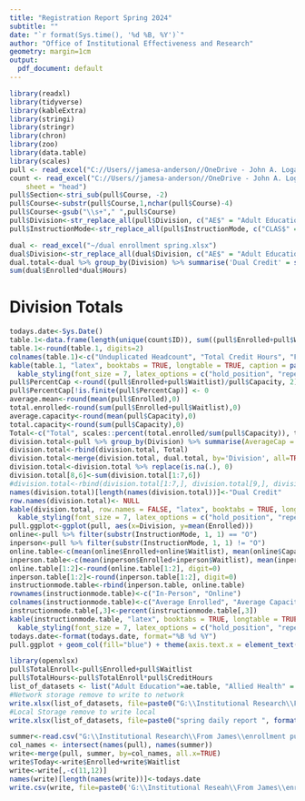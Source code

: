 ---
title: "Registration Report Spring 2024"
subtitle: ""
date: "`r format(Sys.time(), '%d %B, %Y')`"
author: "Office of Institutional Effectiveness and Research"
geometry: margin=1cm
output:
  pdf_document: default
---

```{r include=FALSE}
library(readxl)
library(tidyverse)
library(kableExtra)
library(stringi)
library(stringr)
library(chron)
library(zoo)
library(data.table)
library(scales)
pull <- read_excel("C://Users//jamesa-anderson//OneDrive - John A. Logan College//Documents//spring.xlsx")
count <- read_excel("C://Users//jamesa-anderson//OneDrive - John A. Logan College//Documents//spring.xlsx", 
    sheet = "head")
pull$Section<-stri_sub(pull$Course, -2)
pull$Course<-substr(pull$Course,1,nchar(pull$Course)-4)
pull$Course<-gsub("\\s+"," ",pull$Course)
pull$Division<-str_replace_all(pull$Division, c("AE$" = "Adult Education", "AH$" = "Allied Health", "AT$" = "Applied Technology", "HS$" = "Humanities and Social Science", "MB$" = "Business, Computer Science, and Math", "ND$" = "Nursing", "SC$" = "Life and Physical Science", "SI$" = "SICCM", "WD$" = "Workforce Development", "NULL" = "Independet Study"))
pull$InstructionMode<-str_replace_all(pull$InstructionMode, c("CLAS$" = "Classroom", "HYB$" = "Hybrid", "OLA$" = "On-Line Anytime", "OLS$" = "On-Line Scheduled"))
```

```{r include=FALSE}
dual <- read_excel("~/dual enrollment spring.xlsx")
dual$Division<-str_replace_all(dual$Division, c("AE$" = "Adult Education", "AH$" = "Allied Health", "AT$" = "Applied Technology", "HS$" = "Humanities and Social Science", "MB$" = "Business, Computer Science, and Math", "ND$" = "Nursing", "SC$" = "Life and Physical Science", "SI$" = "SICCM", "WD$" = "Workforce Development"))
dual.total<-dual %>% group_by(Division) %>% summarise('Dual Credit' = sum(Enrolled))
sum(dual$Enrolled*dual$Hours)
```

# Division Totals

```{r echo=FALSE}
todays.date<-Sys.Date()
table.1<-data.frame(length(unique(count$ID)), sum((pull$Enrolled+pull$Waitlist)*pull$CreditHours), sum((pull$Enrolled+pull$Waitlist)*pull$CreditHours)/15)
table.1<-round(table.1, digits=2)
colnames(table.1)<-c("Unduplicated Headcount", "Total Credit Hours", "FTE")
kable(table.1, "latex", booktabs = TRUE, longtable = TRUE, caption = paste("Unduplicated Headcount, Total Hours, and FTE on ", todays.date, sep = " ")) %>%
  kable_styling(font_size = 7, latex_options = c("hold_position", "repeat_header"))
pull$PercentCap <-round((pull$Enrolled+pull$Waitlist)/pull$Capacity, 2)
pull$PercentCap[!is.finite(pull$PercentCap)] <- 0
average.mean<-round(mean(pull$Enrolled),0)
total.enrolled<-round(sum(pull$Enrolled+pull$Waitlist),0)
average.capacity<-round(mean(pull$Capacity),0)
total.capacity<-round(sum(pull$Capacity),0)
Total<-c("Total", scales::percent(total.enrolled/sum(pull$Capacity)), total.enrolled, average.mean, average.capacity)
division.total<-pull %>% group_by(Division) %>% summarise(AverageCap = round(mean(PercentCap, na.rm=TRUE), 2), AverageCap=scales::percent(AverageCap) , DuplicatedEnrollment = round(sum(Enrolled)), AverageEnrollment = round(mean(Enrolled)), AverageCapacity = round(mean(Capacity)))
division.total<-rbind(division.total, Total)
division.total<-merge(division.total, dual.total, by='Division', all=TRUE)
division.total<-division.total %>% replace(is.na(.), 0)
division.total[8,6]<-sum(division.total[1:7,6])
#division.total<-rbind(division.total[1:7,], division.total[9,], division.total[8,])
names(division.total)[length(names(division.total))]<-"Dual Credit"
row.names(division.total)<- NULL
kable(division.total, row.names = FALSE, "latex", booktabs = TRUE, longtable = TRUE, caption = paste("Division Totals on", todays.date, sep = " ")) %>%
  kable_styling(font_size = 7, latex_options = c("hold_position", "repeat_header"))
pull.ggplot<-ggplot(pull, aes(x=Division, y=mean(Enrolled)))
online<-pull %>% filter(substr(InstructionMode, 1, 1) == "O")
inperson<-pull %>% filter(substr(InstructionMode, 1, 1) != "O")
online.table<-c(mean(online$Enrolled+online$Waitlist), mean(online$Capacity), mean((online$Enrolled+online$Waitlist))/mean(online$Capacity, na.rm=TRUE))
inperson.table<-c(mean(inperson$Enrolled+inperson$Waitlist), mean(inperson$Capacity), mean((inperson$Enrolled+inperson$Waitlist))/mean(inperson$Capacity, na.rm=TRUE))
online.table[1:2]<-round(online.table[1:2], digit=0)
inperson.table[1:2]<-round(inperson.table[1:2], digit=0)
instructionmode.table<-rbind(inperson.table, online.table)
rownames(instructionmode.table)<-c("In-Person", "Online")
colnames(instructionmode.table)<-c("Average Enrolled", "Average Capacity", "Average Percent Capacity")
instructionmode.table[,3]<-percent(instructionmode.table[,3])
kable(instructionmode.table, "latex", booktabs = TRUE, longtable = TRUE, caption = paste("Average Enrollment, Average Capacity, and Average Percent Capacity for ", todays.date, sep = " ")) %>%
  kable_styling(font_size = 7, latex_options = c("hold_position", "repeat_header"))
todays.date<-format(todays.date, format="%B %d %Y")
pull.ggplot + geom_col(fill="blue") + theme(axis.text.x = element_text(angle = 90, vjust = 0.5, hjust=1)) + labs(title="Students Enrolled in Divisions", subtitle=todays.date, x="Divisions", y="Students Enrolled in Class in Division")
```

\newpage

````{=tex}
\begin{landscape}
\section{Adult Education}

```{r echo=FALSE, comment=NA, paged.print=TRUE, results= "asis"}
division.table<-pull %>% filter(Division == "Adult Education") %>% group_by(Course) %>% select(Course, Section, Term, InstructionMode, Instructor, ClassDay, StartDate, EndDate, Enrolled, Waitlist, Capacity, CreditHours, PercentCap) %>% arrange(Course, Section, desc(PercentCap)) %>% mutate(PercentCap, PercentCap=scales::percent(PercentCap))
ae.table<-division.table
if(dim(division.table)[1] > 0){ 
S1<-division.table %>% filter(Term == "S1")
S2<-division.table %>% filter(Term == "S2")
S4<-division.table %>% filter(Term == "S4")
S7<-division.table %>% filter(Term == "S7")
other<-division.table %>% filter(Term == "NULL")
over<-division.table %>% group_by(Course) %>% select(Course, Enrolled, Capacity, CreditHours) %>% summarise(Total=sum(Enrolled), Average=sum(Enrolled), TotalCap=sum(Capacity), TotalPercentCap=scales::percent(Total/TotalCap))
over[4][is.na(over[4])] <- 0
print(kable(over, "latex", booktabs = TRUE, longtable = TRUE, caption = paste("Adult Education Class Totals on", todays.date, sep = " ")) %>%
  kable_styling(latex_options = c("hold_position", "repeat_header")))
print(kable(S1, "latex", booktabs = TRUE, longtable = TRUE, caption = paste("Adult Education for S1 Class on", todays.date, sep = " ")) %>%
  kable_styling(latex_options = c("hold_position", "repeat_header")))
print(kable(S2, "latex", booktabs = TRUE, longtable = TRUE, caption = paste("Adult Education for S2 Class on", todays.date, sep = " ")) %>%
  kable_styling(latex_options = c("hold_position", "repeat_header")))
print(kable(S4, "latex", booktabs = TRUE, longtable = TRUE, caption = paste("Adult Education for S4 Class on", todays.date, sep = " ")) %>%
  kable_styling(latex_options = c("hold_position", "repeat_header")))
print(kable(S7, "latex", booktabs = TRUE, longtable = TRUE, caption = paste("Adult Education for S7 on", todays.date, sep = " ")) %>%
  kable_styling(latex_options = c("hold_position", "repeat_header")))
print(kable(other, "latex", booktabs = TRUE, longtable = TRUE, caption = paste("Adult Education for Other Term on", todays.date, sep = " ")) %>%
  kable_styling(latex_options = c("hold_position", "repeat_header")))
} else {cat("No Classes for this Division")}
```



\end{landscape}
````

\newpage

````{=tex}
\begin{landscape}
\section{Allied Health}
```{r echo=FALSE, comment=NA, paged.print=TRUE, results = "asis"}
division.table<-pull %>% filter(Division == "Allied Health") %>% group_by(Course) %>% select(Course, Section, Term, InstructionMode, Instructor, ClassDay, StartDate, EndDate, Enrolled, Waitlist, Capacity, CreditHours, PercentCap) %>% arrange(Course, Section, desc(PercentCap)) %>% mutate(PercentCap, PercentCap=scales::percent(PercentCap))
ah.table<-division.table
if(dim(division.table)[1] > 0){ 
S1<-division.table %>% filter(Term == "S1")
S2<-division.table %>% filter(Term == "S2")
S4<-division.table %>% filter(Term == "S4")
S7<-division.table %>% filter(Term == "S7")
other<-division.table %>% filter(Term == "NULL")
over<-division.table %>% group_by(Course) %>% select(Course, Enrolled, Capacity, CreditHours) %>% summarise(Total=sum(Enrolled), Average=sum(Enrolled), TotalCap=sum(Capacity), TotalPercentCap=scales::percent(Total/TotalCap))
over[4][is.na(over[4])] <- 0
print(kable(over, "latex", booktabs = TRUE, longtable = TRUE, caption = paste("Allied Health Class Totals on", todays.date, sep = " ")) %>%
  kable_styling(latex_options = c("hold_position", "repeat_header")))
print(kable(S1, "latex", booktabs = TRUE, longtable = TRUE, caption = paste("Allied Health for S1 Class on", todays.date, sep = " ")) %>%
  kable_styling(latex_options = c("hold_position", "repeat_header")))
print(kable(S2, "latex", booktabs = TRUE, longtable = TRUE, caption = paste("Allied Health for S2 Class on", todays.date, sep = " ")) %>%
  kable_styling(latex_options = c("hold_position", "repeat_header")))
print(kable(S4, "latex", booktabs = TRUE, longtable = TRUE, caption = paste("Allied Health for S4 Class on", todays.date, sep = " ")) %>%
  kable_styling(latex_options = c("hold_position", "repeat_header")))
print(kable(S7, "latex", booktabs = TRUE, longtable = TRUE, caption = paste("Allied Health for S7 on", todays.date, sep = " ")) %>%
  kable_styling(latex_options = c("hold_position", "repeat_header")))
print(kable(other, "latex", booktabs = TRUE, longtable = TRUE, caption = paste("Allied Health for Other Term on", todays.date, sep = " ")) %>%
  kable_styling(latex_options = c("hold_position", "repeat_header")))
} else {cat("No Classes for this Division")}
```
\end{landscape}
\newpage
````

````{=tex}
\begin{landscape}
\section{Applied Technology}
```{r echo=FALSE, comment=NA, paged.print=TRUE, comment=NA, results = "asis"}
division.table<-pull %>% filter(Division == "Applied Technology") %>% group_by(Course) %>% select(Course, Section, Term, InstructionMode, Instructor, ClassDay, StartDate, EndDate, Enrolled, Waitlist, Capacity, CreditHours, PercentCap) %>% arrange(Course, Section, desc(PercentCap)) %>% mutate(PercentCap, PercentCap=scales::percent(PercentCap))
at.table<-division.table
if(dim(division.table)[1] > 0){ 
S1<-division.table %>% filter(Term == "S1")
S2<-division.table %>% filter(Term == "S2")
S4<-division.table %>% filter(Term == "S4")
S7<-division.table %>% filter(Term == "S7")
other<-division.table %>% filter(Term == "NULL")
over<-division.table %>% group_by(Course) %>% select(Course, Enrolled, Capacity, CreditHours) %>% summarise(Total=sum(Enrolled), Average=sum(Enrolled), TotalCap=sum(Capacity), TotalPercentCap=scales::percent(Total/TotalCap))
over[4][is.na(over[4])] <- 0
print(kable(over, "latex", booktabs = TRUE, longtable = TRUE, caption = paste("Applied Technology Class Totals on", todays.date, sep = " ")) %>%
  kable_styling(latex_options = c("hold_position", "repeat_header")))
print(kable(S1, "latex", booktabs = TRUE, longtable = TRUE, caption = paste("Applied Technology for S1 Class on", todays.date, sep = " ")) %>%
  kable_styling(latex_options = c("hold_position", "repeat_header")))
print(kable(S2, "latex", booktabs = TRUE, longtable = TRUE, caption = paste("Applied Technology for S2 Class on", todays.date, sep = " ")) %>%
  kable_styling(latex_options = c("hold_position", "repeat_header")))
print(kable(S4, "latex", booktabs = TRUE, longtable = TRUE, caption = paste("Applied Technology for S4 Class on", todays.date, sep = " ")) %>%
  kable_styling(latex_options = c("hold_position", "repeat_header")))
print(kable(S7, "latex", booktabs = TRUE, longtable = TRUE, caption = paste("Applied Technology for S7 on", todays.date, sep = " ")) %>%
  kable_styling(latex_options = c("hold_position", "repeat_header")))
print(kable(other, "latex", booktabs = TRUE, longtable = TRUE, caption = paste("Applied Technology for Other Term on", todays.date, sep = " ")) %>%
  kable_styling(latex_options = c("hold_position", "repeat_header")))
} else {cat("No Classes for this Division")}
```
\end{landscape}
\newpage
````

````{=tex}
\begin{landscape}
\section{Humanities and Social Science}
```{r echo=FALSE, paged.print=TRUE, comment=NA, results = "asis"}
division.table<-pull %>% filter(Division == "Humanities and Social Science") %>% group_by(Course) %>% select(Course, Section, Term, InstructionMode, Instructor, ClassDay, StartDate, EndDate, Enrolled, Waitlist, Capacity, CreditHours, PercentCap) %>% arrange(Course, Section, desc(PercentCap)) %>% mutate(PercentCap, PercentCap=scales::percent(PercentCap))
hs.table<-division.table
if(dim(division.table)[1] > 0){ 
S1<-division.table %>% filter(Term == "S1")
S2<-division.table %>% filter(Term == "S2")
S4<-division.table %>% filter(Term == "S4")
S7<-division.table %>% filter(Term == "S7")
other<-division.table %>% filter(Term == "NULL")
over<-division.table %>% group_by(Course) %>% select(Course, Enrolled, Capacity, CreditHours) %>% summarise(Total=sum(Enrolled), Average=sum(Enrolled), TotalCap=sum(Capacity), TotalPercentCap=scales::percent(Total/TotalCap))
over[4][is.na(over[4])] <- 0
print(kable(over, "latex", booktabs = TRUE, longtable = TRUE, caption = paste("Humanities and Social Science Class Totals on", todays.date, sep = " ")) %>%
  kable_styling(latex_options = c("hold_position", "repeat_header")))
print(kable(S1, "latex", booktabs = TRUE, longtable = TRUE, caption = paste("Humanities and Social Science for S1 Class on", todays.date, sep = " ")) %>%
  kable_styling(latex_options = c("hold_position", "repeat_header")))
print(kable(S2, "latex", booktabs = TRUE, longtable = TRUE, caption = paste("Humanities and Social Science for S2 Class on", todays.date, sep = " ")) %>%
  kable_styling(latex_options = c("hold_position", "repeat_header")))
print(kable(S4, "latex", booktabs = TRUE, longtable = TRUE, caption = paste("Humanities and Social Science for S4 Class on", todays.date, sep = " ")) %>%
  kable_styling(latex_options = c("hold_position", "repeat_header")))
print(kable(S7, "latex", booktabs = TRUE, longtable = TRUE, caption = paste("Humanities and Social Science for S7 on", todays.date, sep = " ")) %>%
  kable_styling(latex_options = c("hold_position", "repeat_header")))
print(kable(other, "latex", booktabs = TRUE, longtable = TRUE, caption = paste("Humanities and Social Science for Other Term on", todays.date, sep = " ")) %>%
  kable_styling(latex_options = c("hold_position", "repeat_header")))
} else {cat("No Classes for this Division")}
```
\end{landscape}
\newpage
````

````{=tex}
\begin{landscape}
\section{Business, Computer Science, and Mathematics}
```{r echo=FALSE, paged.print=TRUE, comment=NA, results = "asis"}
division.table<-pull %>% filter(Division == "Business, Computer Science, and Math") %>% group_by(Course) %>% select(Course, Section, Term, InstructionMode, Instructor, ClassDay, StartDate, EndDate, Enrolled, Waitlist, Capacity, CreditHours, PercentCap) %>% arrange(Course, Section, desc(PercentCap)) %>% mutate(PercentCap, PercentCap=scales::percent(PercentCap))
mb.table<-division.table
if(dim(division.table)[1] > 0){ 
S1<-division.table %>% filter(Term == "S1")
S2<-division.table %>% filter(Term == "S2")
S4<-division.table %>% filter(Term == "S4")
S7<-division.table %>% filter(Term == "S7")
other<-division.table %>% filter(Term == "NULL")
over<-division.table %>% group_by(Course) %>% select(Course, Enrolled, Capacity, CreditHours) %>% summarise(Total=sum(Enrolled), Average=sum(Enrolled), TotalCap=sum(Capacity), TotalPercentCap=scales::percent(Total/TotalCap))
over[4][is.na(over[4])] <- 0
print(kable(over, "latex", booktabs = TRUE, longtable = TRUE, caption = paste("Business, Computer Science, and Mathematics Class Totals on", todays.date, sep = " ")) %>%
  kable_styling(latex_options = c("hold_position", "repeat_header")))
print(kable(S1, "latex", booktabs = TRUE, longtable = TRUE, caption = paste("Business, Computer Science, and Mathematics for S1 Class on", todays.date, sep = " ")) %>%
  kable_styling(latex_options = c("hold_position", "repeat_header")))
print(kable(S2, "latex", booktabs = TRUE, longtable = TRUE, caption = paste("Business, Computer Science, and Mathematics for S2 Class on", todays.date, sep = " ")) %>%
  kable_styling(latex_options = c("hold_position", "repeat_header")))
print(kable(S4, "latex", booktabs = TRUE, longtable = TRUE, caption = paste("Business, Computer Science, and Mathematics for S4 Class on", todays.date, sep = " ")) %>%
  kable_styling(latex_options = c("hold_position", "repeat_header")))
print(kable(S7, "latex", booktabs = TRUE, longtable = TRUE, caption = paste("Business, Computer Science, and Mathematics for S7 on", todays.date, sep = " ")) %>%
  kable_styling(latex_options = c("hold_position", "repeat_header")))
print(kable(other, "latex", booktabs = TRUE, longtable = TRUE, caption = paste("Business, Computer Science, and Mathematics for Other Term on", todays.date, sep = " ")) %>%
  kable_styling(latex_options = c("hold_position", "repeat_header")))
} else {cat("No Classes for this Division")}
```
\end{landscape}
\newpage
````

````{=tex}
\begin{landscape}
\section{Nursing}
```{r echo=FALSE, paged.print=TRUE, comment=NA, results = "asis"}
division.table<-pull %>% filter(Division == "Nursing") %>% group_by(Course) %>% select(Course, Section, Term, InstructionMode, Instructor, ClassDay, StartDate, EndDate, Enrolled, Waitlist, Capacity, CreditHours, PercentCap) %>% arrange(Course, Section, desc(PercentCap)) %>% mutate(PercentCap, PercentCap=scales::percent(PercentCap))
nu.table<-division.table
if(dim(division.table)[1] > 0){ 
S1<-division.table %>% filter(Term == "S1")
S2<-division.table %>% filter(Term == "S2")
S4<-division.table %>% filter(Term == "S4")
S7<-division.table %>% filter(Term == "S7")
other<-division.table %>% filter(Term == "NULL")
over<-division.table %>% group_by(Course) %>% select(Course, Enrolled, Capacity, CreditHours) %>% summarise(Total=sum(Enrolled), Average=sum(Enrolled), TotalCap=sum(Capacity), TotalPercentCap=scales::percent(Total/TotalCap))
over[4][is.na(over[4])] <- 0
print(kable(over, "latex", booktabs = TRUE, longtable = TRUE, caption = paste("Nursing Class Totals on", todays.date, sep = " ")) %>%
  kable_styling(latex_options = c("hold_position", "repeat_header")))
print(kable(S1, "latex", booktabs = TRUE, longtable = TRUE, caption = paste("Nursing for S1 Class on", todays.date, sep = " ")) %>%
  kable_styling(latex_options = c("hold_position", "repeat_header")))
print(kable(S2, "latex", booktabs = TRUE, longtable = TRUE, caption = paste("Nursing for S2 Class on", todays.date, sep = " ")) %>%
  kable_styling(latex_options = c("hold_position", "repeat_header")))
print(kable(S4, "latex", booktabs = TRUE, longtable = TRUE, caption = paste("Nursing for S4 Class on", todays.date, sep = " ")) %>%
  kable_styling(latex_options = c("hold_position", "repeat_header")))
print(kable(S7, "latex", booktabs = TRUE, longtable = TRUE, caption = paste("Nursing for S7 on", todays.date, sep = " ")) %>%
  kable_styling(latex_options = c("hold_position", "repeat_header")))
print(kable(other, "latex", booktabs = TRUE, longtable = TRUE, caption = paste("Nursing for Other Term on", todays.date, sep = " ")) %>%
  kable_styling(latex_options = c("hold_position", "repeat_header")))
} else {cat("No Classes for this Division")}
```
\end{landscape}
\newpage
````

````{=tex}
\begin{landscape}
\section{Life and Physical Science}
```{r echo=FALSE, paged.print=TRUE, comment=NA, results = "asis"}
division.table<-pull %>% filter(Division == "Life and Physical Science") %>% group_by(Course) %>% select(Course, Section, Term, InstructionMode, Instructor, ClassDay, StartDate, EndDate, Enrolled, Waitlist, Capacity, CreditHours, PercentCap) %>% arrange(Course, Section, desc(PercentCap)) %>% mutate(PercentCap, PercentCap=scales::percent(PercentCap))
ps.table<-division.table
if(dim(division.table)[1] > 0){ 
S1<-division.table %>% filter(Term == "S1")
S2<-division.table %>% filter(Term == "S2")
S4<-division.table %>% filter(Term == "S4")
S7<-division.table %>% filter(Term == "S7")
other<-division.table %>% filter(Term == "NULL")
over<-division.table %>% group_by(Course) %>% select(Course, Enrolled, Capacity, CreditHours) %>% summarise(Total=sum(Enrolled), Average=sum(Enrolled), TotalCap=sum(Capacity), TotalPercentCap=scales::percent(Total/TotalCap))
over[4][is.na(over[4])] <- 0
print(kable(over, "latex", booktabs = TRUE, longtable = TRUE, caption = paste("Life and Physical Science Class Totals on", todays.date, sep = " ")) %>%
  kable_styling(latex_options = c("hold_position", "repeat_header")))
print(kable(S1, "latex", booktabs = TRUE, longtable = TRUE, caption = paste("Life and Physical Science for S1 Class on", todays.date, sep = " ")) %>%
  kable_styling(latex_options = c("hold_position", "repeat_header")))
print(kable(S2, "latex", booktabs = TRUE, longtable = TRUE, caption = paste("Life and Physical Science for S2 Class on", todays.date, sep = " ")) %>%
  kable_styling(latex_options = c("hold_position", "repeat_header")))
print(kable(S4, "latex", booktabs = TRUE, longtable = TRUE, caption = paste("Life and Physical Science for S4 Class on", todays.date, sep = " ")) %>%
  kable_styling(latex_options = c("hold_position", "repeat_header")))
print(kable(S7, "latex", booktabs = TRUE, longtable = TRUE, caption = paste("Life and Physical Science for S7 on", todays.date, sep = " ")) %>%
  kable_styling(latex_options = c("hold_position", "repeat_header")))
print(kable(other, "latex", booktabs = TRUE, longtable = TRUE, caption = paste("Life and Physical Science for Other Term on", todays.date, sep = " ")) %>%
  kable_styling(latex_options = c("hold_position", "repeat_header")))
} else {cat("No Classes for this Division")}
```
\end{landscape}
\newpage
````

````{=tex}
\begin{landscape}
\section{SICCM}
```{r echo=FALSE, paged.print=TRUE, comment=NA, results = "asis"}
division.table<-pull %>% filter(Division == "SICCM") %>% group_by(Course) %>% select(Course, Section, Term, InstructionMode, Instructor, ClassDay, StartDate, EndDate, Enrolled, Waitlist, Capacity, CreditHours, PercentCap) %>% arrange(Course, Section, desc(PercentCap)) %>% mutate(PercentCap, PercentCap=scales::percent(PercentCap))
si.table<-division.table
if(dim(division.table)[1] > 0){ 
S1<-division.table %>% filter(Term == "S1")
S2<-division.table %>% filter(Term == "S2")
S4<-division.table %>% filter(Term == "S4")
S7<-division.table %>% filter(Term == "S7")
other<-division.table %>% filter(Term == "NULL")
over<-division.table %>% group_by(Course) %>% select(Course, Enrolled, Capacity, CreditHours) %>% summarise(Total=sum(Enrolled), Average=sum(Enrolled), TotalCap=sum(Capacity), TotalPercentCap=scales::percent(Total/TotalCap))
over[4][is.na(over[4])] <- 0
print(kable(over, "latex", booktabs = TRUE, longtable = TRUE, caption = paste("SICCM Class Totals on", todays.date, sep = " ")) %>%
  kable_styling(latex_options = c("hold_position", "repeat_header")))
print(kable(S1, "latex", booktabs = TRUE, longtable = TRUE, caption = paste("SICCM for S1 Class on", todays.date, sep = " ")) %>%
  kable_styling(latex_options = c("hold_position", "repeat_header")))
print(kable(S2, "latex", booktabs = TRUE, longtable = TRUE, caption = paste("SICCM for S2 Class on", todays.date, sep = " ")) %>%
  kable_styling(latex_options = c("hold_position", "repeat_header")))
print(kable(S4, "latex", booktabs = TRUE, longtable = TRUE, caption = paste("SICCM for S4 Class on", todays.date, sep = " ")) %>%
  kable_styling(latex_options = c("hold_position", "repeat_header")))
print(kable(S7, "latex", booktabs = TRUE, longtable = TRUE, caption = paste("SICCM for S7 on", todays.date, sep = " ")) %>%
  kable_styling(latex_options = c("hold_position", "repeat_header")))
print(kable(other, "latex", booktabs = TRUE, longtable = TRUE, caption = paste("SICCM for Other Term on", todays.date, sep = " ")) %>%
  kable_styling(latex_options = c("hold_position", "repeat_header")))
} else {cat("No Classes for this Division")}
```
\end{landscape}
\newpage
````

````{=tex}
\begin{landscape}
\section{Workforce Development}
```{r echo=FALSE, paged.print=TRUE, comment=NA, results = "asis"}
division.table<-pull %>% filter(Division == "Workforce Development") %>% group_by(Course) %>% select(Course, Section, Term, InstructionMode, Instructor, ClassDay, StartDate, EndDate, Enrolled, Waitlist, Capacity, CreditHours, PercentCap) %>% arrange(Course, Section, desc(PercentCap)) %>% mutate(PercentCap, PercentCap=scales::percent(PercentCap))
wd.table<-division.table
if(dim(division.table)[1] > 0){ 
S1<-division.table %>% filter(Term == "S1")
S2<-division.table %>% filter(Term == "S2")
S4<-division.table %>% filter(Term == "S4")
S7<-division.table %>% filter(Term == "S7")
other<-division.table %>% filter(Term == "NULL")
over<-division.table %>% group_by(Course) %>% select(Course, Enrolled, Capacity, CreditHours) %>% summarise(Total=sum(Enrolled), Average=sum(Enrolled), TotalCap=sum(Capacity), TotalPercentCap=scales::percent(Total/TotalCap))
over[4][is.na(over[4])] <- 0
print(kable(over, "latex", booktabs = TRUE, longtable = TRUE, caption = paste("Workforce Development Class Totals on", todays.date, sep = " ")) %>%
  kable_styling(latex_options = c("hold_position", "repeat_header")))
print(kable(S1, "latex", booktabs = TRUE, longtable = TRUE, caption = paste("Workforce Development for S1 Class on", todays.date, sep = " ")) %>%
  kable_styling(latex_options = c("hold_position", "repeat_header")))
print(kable(S2, "latex", booktabs = TRUE, longtable = TRUE, caption = paste("Workforce Development for S2 Class on", todays.date, sep = " ")) %>%
  kable_styling(latex_options = c("hold_position", "repeat_header")))
print(kable(S4, "latex", booktabs = TRUE, longtable = TRUE, caption = paste("Workforce Development for S4 Class on", todays.date, sep = " ")) %>%
  kable_styling(latex_options = c("hold_position", "repeat_header")))
print(kable(S7, "latex", booktabs = TRUE, longtable = TRUE, caption = paste("Workforce Development for S7 on", todays.date, sep = " ")) %>%
  kable_styling(latex_options = c("hold_position", "repeat_header")))
print(kable(other, "latex", booktabs = TRUE, longtable = TRUE, caption = paste("Workforce Development for Other Term on", todays.date, sep = " ")) %>%
  kable_styling(latex_options = c("hold_position", "repeat_header")))
} else {cat("No Classes for this Division")} 
```
\end{landscape}
````

\newpage

````{=tex}
\begin{landscape}
\section{Independent Study}
```{r echo=FALSE, paged.print=TRUE, comment=NA, results = "asis"}
division.table<-pull %>% filter(Division == "Independent Study") %>% group_by(Course) %>% select(Course, Section, Term, InstructionMode, Instructor, ClassDay, StartDate, EndDate, Enrolled, Waitlist, Capacity, CreditHours, PercentCap) %>% arrange(Course, Section, desc(PercentCap)) %>% mutate(PercentCap, PercentCap=scales::percent(PercentCap))
id.table<-division.table
if(dim(division.table)[1] > 0){ 
S1<-division.table %>% filter(Term == "S1")
S2<-division.table %>% filter(Term == "S2")
S4<-division.table %>% filter(Term == "S4")
S7<-division.table %>% filter(Term == "S7")
other<-division.table %>% filter(Term == "NULL")
over<-division.table %>% group_by(Course) %>% select(Course, Enrolled, Capacity, CreditHours) %>% summarise(Total=sum(Enrolled), Average=sum(Enrolled), TotalCap=sum(Capacity), TotalPercentCap=scales::percent(Total/TotalCap))
over[4][is.na(over[4])] <- 0
print(kable(over, "latex", booktabs = TRUE, longtable = TRUE, caption = paste("Independent Study Class Totals on", todays.date, sep = " ")) %>%
  kable_styling(latex_options = c("hold_position", "repeat_header")))
print(kable(S1, "latex", booktabs = TRUE, longtable = TRUE, caption = paste("Independent Study for S1 Class on", todays.date, sep = " ")) %>%
  kable_styling(latex_options = c("hold_position", "repeat_header")))
print(kable(S2, "latex", booktabs = TRUE, longtable = TRUE, caption = paste("Independent Study for S2 Class on", todays.date, sep = " ")) %>%
  kable_styling(latex_options = c("hold_position", "repeat_header")))
print(kable(S4, "latex", booktabs = TRUE, longtable = TRUE, caption = paste("Independent Study for S4 Class on", todays.date, sep = " ")) %>%
  kable_styling(latex_options = c("hold_position", "repeat_header")))
print(kable(S7, "latex", booktabs = TRUE, longtable = TRUE, caption = paste("Independent Study for S7 on", todays.date, sep = " ")) %>%
  kable_styling(latex_options = c("hold_position", "repeat_header")))
print(kable(other, "latex", booktabs = TRUE, longtable = TRUE, caption = paste("Independent Study for Other Term on", todays.date, sep = " ")) %>%
  kable_styling(latex_options = c("hold_position", "repeat_header")))
} else {cat("No Classes for this Division")}
```
\end{landscape}
````

```{r comment=NA, include=FALSE}
library(openxlsx)
pull$TotalEnroll<-pull$Enrolled+pull$Waitlist
pull$TotalHours<-pull$TotalEnroll*pull$CreditHours
list_of_datasets <- list("Adult Education"=ae.table, "Allied Health" = ah.table, "Applied Technology" = at.table, "Humanities and Social Science" = hs.table, "Math and Business" = mb.table, "Nursing" = nu.table, "Physical and Life Science" = ps.table, "SICCM" = si.table, "Workforce Development" = wd.table, "Independent Study" = id.table, "All" = pull)
#Network storage remove to write to network
write.xlsx(list_of_datasets, file=paste0("G:\\Institutional Research\\From James\\enrollment pull\\daily reports\\spring daily report ", format(Sys.Date(), "%m-%d"), ".xlsx"))
#Local Storage remove to write local
write.xlsx(list_of_datasets, file=paste0("spring daily report ", format(Sys.Date(), "%m-%d"), ".xlsx"))
```

```{r eval=FALSE, comment=NA, include=FALSE}
summer<-read.csv("G:\\Institutional Research\\From James\\enrollment pull\\springtracking.csv")
col_names <- intersect(names(pull), names(summer))
write<-merge(pull, summer, by=col_names, all.x=TRUE)
write$Today<-write$Enrolled+write$Waitlist
write<-write[,-c(11,12)]
names(write)[length(names(write))]<-todays.date
write.csv(write, file=paste0('G:\\Institutional Reseah\\From James\\enrollment pull\\summer', format(Sys.Date(),"%m-%d"), '.csv'))
```
